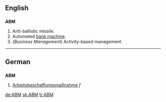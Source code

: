 ==English==

==={{initialism}}===
'''ABM'''

# Anti-ballistic missile.
# Automated [[bank machine]].
# (''Business Management'')  Activity-based management.

----

==German==

==={{abbreviation}}===
'''ABM'''

# [[Arbeitsbeschaffungsmaßnahme]] ''f''

[[de:ABM]]
[[sk:ABM]]
[[tr:ABM]]